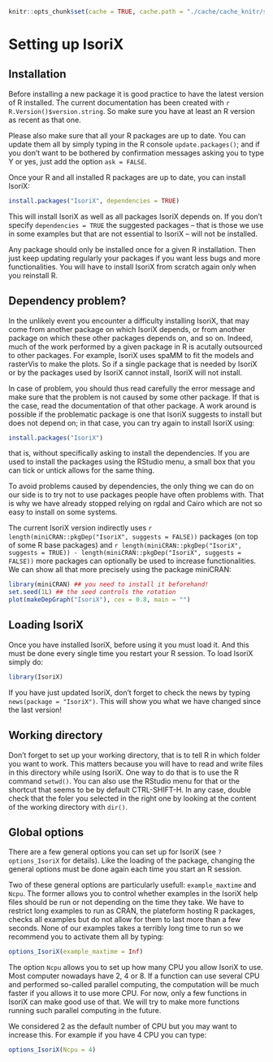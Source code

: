 ```r
knitr::opts_chunk$set(cache = TRUE, cache.path = "./cache/cache_knitr/settingup/", fig.path = "./cache/fig_knitr/settingup/", global.par = TRUE, fig.align = "center", error = TRUE)
```

# Setting up IsoriX

## Installation

Before installing a new package it is good practice to have the latest version of R installed.
The current documentation has been created with ```r R.Version()$version.string```. So make sure you have at least an R version as recent as that one.

Please also make sure that all your R packages are up to date. You can update them all by simply typing in the R console ```update.packages()```; and if you don't want to be bothered by confirmation messages asking you to type Y or yes, just add the option ```ask = FALSE```.

Once your R and all installed R packages are up to date, you can install IsoriX:

```r
install.packages("IsoriX", dependencies = TRUE)
```

This will install IsoriX as well as all packages IsoriX depends on. If you don't specify ```dependencies = TRUE``` the suggested packages -- that is those we use in some examples but that are not essential to IsoriX -- will not be installed.

Any package should only be installed once for a given R installation. Then just keep updating regularly your packages if you want less bugs and more functionalities. You will have to install IsoriX from scratch again only when you reinstall R.

## Dependency problem?

In the unlikely event you encounter a difficulty installing IsoriX, that may come from another package on which IsoriX depends, or from another package on which these other packages depends on, and so on. Indeed, much of the work performed by a given package in R is acutally outsourced to other packages. For example, IsoriX uses spaMM to fit the models and rasterVis to make the plots. So if a single package that is needed by IsoriX or by the packages used by IsoriX cannot install, IsoriX will not install.

In case of problem, you should thus read carefully the error message and make sure that the problem is not caused by some other package. If that is the case, read the documentation of that other package. A work around is possible if the problematic package is one that IsoriX suggests to install but does not depend on; in that case, you can try again to install IsoriX using:

```r
install.packages("IsoriX")
```

that is, without specifically asking to install the dependencies. If you are used to install the packages using the RStudio menu, a small box that you can tick or untick allows for the same thing. 

To avoid problems caused by dependencies, the only thing we can do on our side is to try not to use packages people have often problems with. That is why we have already stopped relying on rgdal and Cairo which are not so easy to install on some systems.

The current IsoriX version indirectly uses ```r length(miniCRAN::pkgDep("IsoriX", suggests = FALSE))``` packages (on top of some R base packages) and ```r length(miniCRAN::pkgDep("IsoriX", suggests = TRUE)) - length(miniCRAN::pkgDep("IsoriX", suggests = FALSE))``` more packages can optionally be used to increase functionalities. We can show all that more precisely using the package miniCRAN:

```r
library(miniCRAN) ## you need to install it beforehand!
set.seed(1L) ## the seed controls the rotation
plot(makeDepGraph("IsoriX"), cex = 0.8, main = "")
```

## Loading IsoriX

Once you have installed IsoriX, before using it you must load it. And this must be done every single time you restart your R session. To load IsoriX simply do:

```r
library(IsoriX)
```

If you have just updated IsoriX, don't forget to check the news by typing ```news(package = "IsoriX")```. This will show you what we have changed since the last version!

## Working directory

Don't forget to set up your working directory, that is to tell R in which folder you want to work.
This matters because you will have to read and write files in this directory while using IsoriX.
One way to do that is to use the R command ```setwd()```. You can also use the RStudio menu for that
or the shortcut that seems to be by default CTRL-SHIFT-H. In any case, double check that the foler
you selected in the right one by looking at the content of the working directory with ```dir()```.


## Global options {#globaloptions}

There are a few general options you can set up for IsoriX (see ```?options_IsoriX``` for details).
Like the loading of the package, changing the general options must be done again each time you start an R session.

Two of these general options are particularly usefull: ```example_maxtime``` and ```Ncpu```.
The former allows you to control whether examples in the IsoriX help files should be run or not
depending on the time they take. We have to restrict long examples to run as CRAN, the plateform
hosting R packages, checks all examples but do not allow for them to last more than a few seconds.
None of our examples takes a terribly long time to run so we recommend you to activate them all by typing:

```r
options_IsoriX(example_maxtime = Inf)
```

The option ```Ncpu``` allows you to set up how many CPU you allow IsoriX to use.
Most computer nowadays have 2, 4 or 8. If a function can use several CPU and performed
so-called parallel computing, the computation will be much faster if you allows it to use more CPU.
For now, only a few functions in IsoriX can make good use of that.
We will try to make more functions running such parallel computing in the future.

We considered 2 as the default number of CPU but you may want to increase this.
For example if you have 4 CPU you can type:

```r
options_IsoriX(Ncpu = 4)
```

